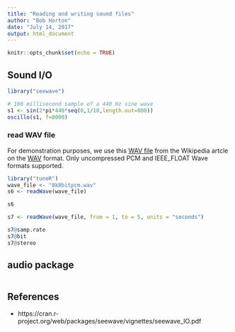 ```yaml
---
title: "Reading and writing sound files"
author: "Bob Horton"
date: "July 14, 2017"
output: html_document
---
```


```r
knitr::opts_chunk$set(echo = TRUE)
```

## Sound I/O

```r
library("seewave")

# 100 millisecond sample of a 440 Hz sine wave
s1 <- sin(2*pi*440*seq(0,1/10,length.out=800))
oscillo(s1, f=8000)

```


### read WAV file

For demonstration purposes, we use this [WAV file](http://www.nch.com.au/acm/8k8bitpcm.wav) from the Wikipedia artcle on the [WAV](https://en.wikipedia.org/wiki/WAV) format. Only uncompressed PCM and IEEE_FLOAT Wave formats supported.

```r
library("tuneR")
wave_file <- "8k8bitpcm.wav"
s6 <- readWave(wave_file)

s6

s7 <- readWave(wave_file, from = 1, to = 5, units = "seconds")

s7@samp.rate
s7@bit
s7@stereo

```

## audio package

```r


```

## References

* https://cran.r-project.org/web/packages/seewave/vignettes/seewave_IO.pdf

